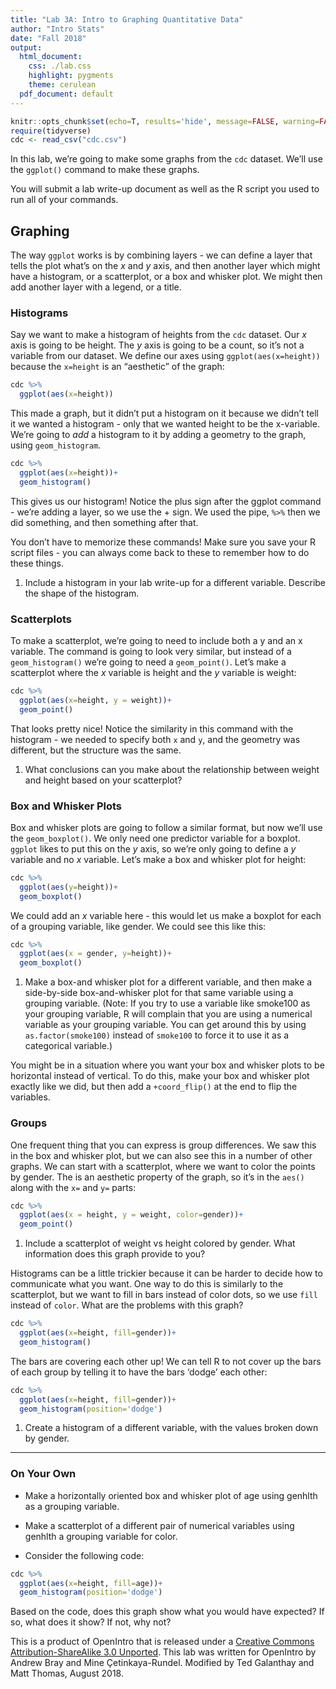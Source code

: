 ```yaml
---
title: "Lab 3A: Intro to Graphing Quantitative Data"
author: "Intro Stats"
date: "Fall 2018"
output:
  html_document:
    css: ./lab.css
    highlight: pygments
    theme: cerulean
  pdf_document: default
---
```


```r
knitr::opts_chunk$set(echo=T, results='hide', message=FALSE, warning=FALSE, eval=FALSE)
require(tidyverse)
cdc <- read_csv("cdc.csv")
```

In this lab, we're going to make some graphs from the `cdc` dataset. We'll use the `ggplot()` command to make these graphs.

You will submit a lab write-up document as well as the R script you used to run all of your commands.

## Graphing

The way `ggplot` works is by combining layers - we can define a layer that tells the plot what's on the $x$ and $y$ axis, and then another layer which might have a histogram, or a scatterplot, or a box and whisker plot. We might then add another layer with a legend, or a title.

### Histograms

Say we want to make a histogram of heights from the `cdc` dataset. Our $x$ axis is going to be height. The $y$ axis is going to be a count, so it's not a variable from our dataset. We define our axes using `ggplot(aes(x=height))` because the `x=height` is an "aesthetic" of the graph:

```r
cdc %>% 
  ggplot(aes(x=height))
```

This made a graph, but it didn't put a histogram on it because we didn't tell it we wanted a histogram - only that we wanted height to be the x-variable. We're going to *add* a histogram to it by adding a geometry to the graph, using `geom_histogram`.

```r
cdc %>% 
  ggplot(aes(x=height))+
  geom_histogram()
```

This gives us our histogram! Notice the plus sign after the ggplot command - we're adding a layer, so we use the + sign. We used the pipe, `%>%` then we did something, and then something after that.

You don't have to memorize these commands! Make sure you save your R script files - you can always come back to these to remember how to do these things.

1. Include a histogram in your lab write-up for a different variable. Describe the shape of the histogram.

### Scatterplots

To make a scatterplot, we're going to need to include both a y and an x variable. The command is going to look very similar, but instead of a `geom_histogram()` we're going to need a `geom_point()`. Let's make a scatterplot where the $x$ variable is height and the $y$ variable is weight:

```r
cdc %>% 
  ggplot(aes(x=height, y = weight))+
  geom_point()
```

That looks pretty nice! Notice the similarity in this command with the histogram - we needed to specify both `x` and `y`, and the geometry was different, but the structure was the same.

1. What conclusions can you make about the relationship between weight and height based on your scatterplot?

### Box and Whisker Plots

Box and whisker plots are going to follow a similar format, but now we'll use the `geom_boxplot()`. We only need one predictor variable for a boxplot. `ggplot` likes to put this on the $y$ axis, so we're only going to define a $y$ variable and no $x$ variable. Let's make a box and whisker plot for height:

```r
cdc %>% 
  ggplot(aes(y=height))+
  geom_boxplot()
```

We could add an $x$ variable here - this would let us make a boxplot for each of a grouping variable, like gender. We could see this like this:

```r
cdc %>% 
  ggplot(aes(x = gender, y=height))+
  geom_boxplot()
```

1. Make a box-and whisker plot for a different variable, and then make a side-by-side box-and-whisker plot for that same variable using a grouping variable. (Note: If you try to use a variable like smoke100 as your grouping variable, R will complain that you are using a numerical variable as your grouping variable. You can get around this by using `as.factor(smoke100)` instead of `smoke100` to force it to use it as a categorical variable.)

You might be in a situation where you want your box and whisker plots to be horizontal instead of vertical. To do this, make your box and whisker plot exactly like we did, but then add a `+coord_flip()` at the end to flip the variables.

### Groups

One frequent thing that you can express is group differences. We saw this in the box and whisker plot, but we can also see this in a number of other graphs. We can start with a scatterplot, where we want to color the points by gender. The is an aesthetic property of the graph, so it's in the `aes()` along with the `x=` and `y=` parts:

```r
cdc %>% 
  ggplot(aes(x = height, y = weight, color=gender))+
  geom_point()
```

1. Include a scatterplot of weight vs height colored by gender. What information does this graph provide to you?

Histograms can be a little trickier because it can be harder to decide how to communicate what you want. One way to do this is similarly to the scatterplot, but we want to fill in bars instead of color dots, so we use `fill` instead of `color`. What are the problems with this graph?

```r
cdc %>% 
  ggplot(aes(x=height, fill=gender))+
  geom_histogram()
```

The bars are covering each other up! We can tell R to not cover up the bars of each group by telling it to have the bars 'dodge' each other:

```r
cdc %>% 
  ggplot(aes(x=height, fill=gender))+
  geom_histogram(position='dodge')
```

1. Create a histogram of a different variable, with the values broken down by gender.

* * *

### On Your Own

* Make a horizontally oriented box and whisker plot of age using genhlth as a grouping variable.

* Make a scatterplot of a different pair of numerical variables using genhlth a grouping variable for color.

* Consider the following code:
```r
cdc %>% 
  ggplot(aes(x=height, fill=age))+
  geom_histogram(position='dodge')
```

Based on the code, does this graph show what you would have expected? If so, what does it show? If not, why not?

<div id="license">
This is a product of OpenIntro that is released under a [Creative Commons 
Attribution-ShareAlike 3.0 Unported](http://creativecommons.org/licenses/by-sa/3.0).
This lab was written for OpenIntro by Andrew Bray and Mine &Ccedil;etinkaya-Rundel. Modified by Ted Galanthay and Matt Thomas, August 2018.
</div>